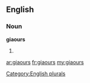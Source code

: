 ==English==

===Noun===
'''giaours'''

# {{plural of|[[giaour]]}}

[[Category:English plurals]]

[[ar:giaours]]
[[fr:giaours]]
[[my:giaours]]